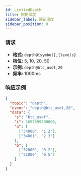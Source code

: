 ```yaml
---
id: LimitedDepth
title: 限定深度
sidebar_label: 限定深度
sidebar_position: 9
---
```


### 请求

- **格式:** `depth@{symbol},{levels}`
- **档位:** 5, 10, 20, 50
- **示例:** `depth@btc_usdt,20`
- **频率:** 1000ms

### 响应示例

```json title="响应"
{
  "topic": "depth",
  "event": "depth@btc_usdt,20",
  "data": {
    "s": "btc_usdt",
    "i": 1657699200000,
    "a": [
      ["34000", "1.2"],
      ["34001", "2.3"]
    ],
    "b": [
      ["32000", "0.2"],
      ["31000", "0.5"]
    ]
  }
}
```